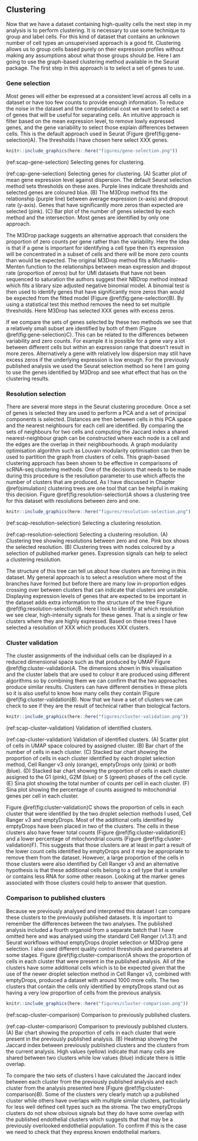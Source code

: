 ## Clustering

Now that we have a dataset containing high-quality cells the next step in my
analysis is to perform clustering. It is necessary to use some technique to
group and label cells. For this kind of dataset that contains an unknown number
of cell types an unsupervised approach is a good fit. Clustering allows us to
group cells based purely on their expression profiles without making any
assumptions about what those groups should be. Here I am going to use the
graph-based clustering method available in the Seurat package. The first step in
this approach is to select a set of genes to use.

### Gene selection

Most genes will either be expressed at a consistent level across all cells in a
dataset or have too few counts to provide enough information. To reduce the
noise in the dataset and the computational cost we want to select a set of
genes that will be useful for separating cells. An intuitive approach is filter
based on the mean expression level, to remove lowly expressed genes, and the
gene variability to select those explain differences between cells. This is the
default approach used in Seurat (Figure \@ref(fig:gene-selection)A). The
thresholds I have chosen here select XXX genes.

```r
knitr::include_graphics(here::here("figures/gene-selection.png"))
```

(ref:scap-gene-selection) Selecting genes for clustering.

(ref:cap-gene-selection) Selecting genes for clustering. (A) Scatter plot of mean gene expression level against dispersion. The default Seurat selection method sets thresholds on these axes. Purple lines indicate thresholds and selected genes are coloured blue. (B) The M3Drop method fits the relationship (purple line) between average expression (x-axis) and dropout rate (y-axis). Genes that have significantly more zeros than expected are selected (pink). (C) Bar plot of the number of genes selected by each method and the intersection. Most genes are identified by only one approach.

The M3Drop package suggests an alternative approach that considers the
proportion of zero counts per gene rather than the variability. Here the idea
is that if a gene is important for identifying a cell type then it's expression
will be concentrated in a subset of cells and there will be more zero counts
than would be expected. The original M3Drop method fits a Michaelis-Menten
function to the relationships between mean expression and dropout rate
(proportion of zeros) but for UMI datasets that have not been sequenced to
saturation the authors suggest their NBDrop method instead which fits a library
size adjusted negative binomial model. A binomial test is then used to identify
genes that have significantly more zeros than would be expected from the fitted
model (Figure \@ref(fig:gene-selection)B). By using a statistical test this
method removes the need to set multiple thresholds. Here M3Drop has selected
XXX genes with excess zeros.

If we compare the sets of genes selected by these two methods we see that a
relatively small subset are identified by both of them (Figure
\@ref(fig:gene-selection)C). This can be related to the differences between
variability and zero counts. For example it is possible for a gene vary a lot
between different cells but within an expression range that doesn't result in
more zeros. Alternatively a gene with relatively low dispersion may still have
excess zeros if the underlying expression is low enough. For the previously
published analysis we used the Seurat selection method so here I am going to
use the genes identified by M3Drop and see what effect that has on the
clustering results.

### Resolution selection

There are several more steps in the Seurat clustering procedure. Once a set of
genes is selected they are used to perform a PCA and a set of principal
components is selected. Distances are then between cells in this PCA space and
the nearest neighbours for each cell are identified. By comparing the sets of
neighbours for two cells and computing the Jaccard index a shared
nearest-neighbour graph can be constructed where each node is a cell and the
edges are the overlap in their neighbourhoods. A graph modularity optimisation
algorithm such as Louvain modularity optimisation can then be used to partition
the graph from clusters of cells. This graph-based clustering approach has been
shown to be effective in comparisons of scRNA-seq clustering methods. One of
the decisions that needs to be made during this procedure is the resolution
parameter to use which affects the number of clusters that are produced. As I
have discussed in Chapter \@ref(simulation) clustering trees are one tool that
can be helpful in making this decision. Figure \@ref(fig:resolution-selection)A
shows a clustering tree for this dataset with resolutions between zero and one.

```r
knitr::include_graphics(here::here("figures/resolution-selection.png"))
```

(ref:scap-resolution-selection) Selecting a clustering resolution.

(ref:cap-resolution-selection) Selecting a clustering resolution. (A) Clustering tree showing resolutions between zero and one. Pink box shows the selected resolution. (B) Clustering trees with nodes coloured by a selection of published marker genes. Expression signals can help to select a clustering resolution.

The structure of this tree can tell us about how clusters are forming in this
dataset. My general approach is to select a resolution where most of the
branches have formed but before there are many low in-proportion edges crossing
over between clusters that can indicate that clusters are unstable. Displaying
expression levels of genes that are expected to be important in the dataset
adds extra information to the structure of the tree Figure
\@ref(fig:resolution-selection)B. Here I look to identify at which resolution
we see clear, high-intensity signals for these genes. That is a single or few
clusters where they are highly expressed. Based on these trees I have selected
a resolution of XXX which produces XXX clusters.

### Cluster validation

The cluster assignments of the individual cells can be displayed in a reduced
dimensional space such as that produced by UMAP Figure
\@ref(fig:cluster-validation)A. The dimensions shown in this visualisation and
the cluster labels that are used to colour it are produced using different
algorithms so by combining them we can confirm that the two approaches produce
similar results. Clusters can have different densities in these plots so it is
also useful to know how many cells they contain (Figure
\@ref(fig:cluster-validation)B). Now that we have a set of clusters we can
check to see if they are the result of technical rather than biological
factors.

```r
knitr::include_graphics(here::here("figures/cluster-validation.png"))
```

(ref:scap-cluster-validation) Validation of identified clusters.

(ref:cap-cluster-validation) Validation of identified clusters. (A) Scatter plot of cells in UMAP space coloured by assigned cluster. (B) Bar chart of the number of cells in each cluster. (C) Stacked bar chart showing the proportion of cells in each cluster identified by each droplet selection method, Cell Ranger v3 only (orange), emptyDrops only (pink) or both (blue). (D) Stacked bar chart showing the proportion of cells in each cluster assigned to the G1 (pink), G2M (blue) or S (green) phases of the cell cycle. (E) Sina plot showing the total number of counts per cell in each cluster. (F) Sina plot showing the percentage of counts assigned to mitochondrial genes per cell in each cluster.

Figure \@ref(fig:cluster-validation)C shows the proportion of cells in each
cluster that were identified by the two droplet selection methods I used, Cell
Ranger v3 and emptyDrops. Most of the additional cells identified by emptyDrops
have been placed in two of the clusters. The cells in these clusters also have
fewer total counts (Figure \@ref(fig:cluster-validation)E) and a lower
percentage of mitochondrial counts (Figure \@ref(fig:cluster-validation)F).
This suggests that those clusters are at least in part a result of the lower
count cells identified by emptyDrops and it may be appropriate to remove them
from the dataset. However, a large proportion of the cells in those clusters
were also identified by Cell Ranger v3 and an alternative hypothesis is that
these additional cells belong to a cell type that is smaller or contains less
RNA for some other reason. Looking at the marker genes associated with those
clusters could help to answer that question.

### Comparison to published clusters

Because we previously analysed and interpreted this dataset I can compare these
clusters to the previously published datasets. It is important to remember the
differences between the two analyses. The published analysis included a fourth
organoid from a separate batch that I have omitted here and was analysed using
the standard Cell Ranger (v1.3.1) and Seurat workflows without emptyDrops
droplet selection or M3Drop gene selection. I also used different quality
control thresholds and parameters at some stages. Figure
\@ref(fig:cluster-comparison)A shows the proportion of cells in each cluster
that were present in the published analysis. All of the clusters have some
additional cells which is to be expected given that the use of the newer
droplet selection method in Cell Ranger v3, combined with emptyDrops, produced
a dataset with around 1000 more cells. The two clusters that contain the cells
only identified by emptyDrops stand out as having a very low proportion of
cells from the previous analysis.

```r
knitr::include_graphics(here::here("figures/cluster-comparison.png"))
```

(ref:scap-cluster-comparison) Comparison to previously published clusters.

(ref:cap-cluster-comparison) Comparison to previously published clusters. (A) Bar chart showing the proportion of cells in each cluster that were present in the previously published analysis. (B) Heatmap showing the Jaccard index between previously published clusters and the clusters from the current analysis. High values (yellow) indicate that many cells are shared between two clusters while low values (blue) indicate there is little overlap.

To compare the two sets of clusters I have calculated the Jaccard index between
each cluster from the previously published analysis and each cluster from the
analysis presented here (Figure \@ref(fig:cluster-comparison)B). Some of the
clusters very clearly match up a published cluster while others have overlaps
with multiple similar clusters, particularly for less well defined cell types
such as the stroma. The two emptyDrops clusters do not show obvious signals but
they do have some overlap with the published endothelial clusters which
suggests that that may be a previously overlooked endothelial population. To
confirm if this is the case we need to check that they express known
endothelial markers.
